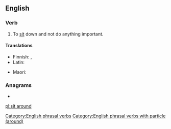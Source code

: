 ==English==

===Verb===
{{en-verb|sits around|sitting around|sat around|sat around}}
# To [[sit]] down and not do anything important.

====Translations====
{{trans-top|sit idly}}
* Finnish: {{t+|fi|istuskella}}, {{t|fi|istuksia}}
* Latin: {{t|la|sedeo}}
{{trans-mid}}
* Maori: {{t|mi|moteko}}
{{trans-bottom}}

===Anagrams===
* {{l|en|durations}}
[[Category:English phrasal verbs]]
[[Category:English phrasal verbs with particle (around)]]
[[pl:sit around]]